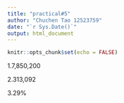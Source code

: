 ```yaml
---
title: "practical#5"
author: "Chuchen Tao 12523759"
date: "`r Sys.Date()`"
output: html_document
---
```

```r
knitr::opts_chunk$set(echo = FALSE)
```

1.7,850,200

2.313,092

3.29%
